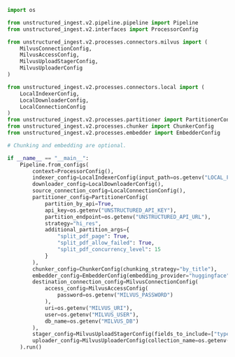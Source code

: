 ```python Python Ingest v2
import os

from unstructured_ingest.v2.pipeline.pipeline import Pipeline
from unstructured_ingest.v2.interfaces import ProcessorConfig

from unstructured_ingest.v2.processes.connectors.milvus import (
    MilvusConnectionConfig,
    MilvusAccessConfig,
    MilvusUploadStagerConfig,
    MilvusUploaderConfig
)

from unstructured_ingest.v2.processes.connectors.local import (
    LocalIndexerConfig,
    LocalDownloaderConfig,
    LocalConnectionConfig
)
from unstructured_ingest.v2.processes.partitioner import PartitionerConfig
from unstructured_ingest.v2.processes.chunker import ChunkerConfig
from unstructured_ingest.v2.processes.embedder import EmbedderConfig

# Chunking and embedding are optional.

if __name__ == "__main__":
    Pipeline.from_configs(
        context=ProcessorConfig(),
        indexer_config=LocalIndexerConfig(input_path=os.getenv("LOCAL_FILE_INPUT_DIR")),
        downloader_config=LocalDownloaderConfig(),
        source_connection_config=LocalConnectionConfig(),
        partitioner_config=PartitionerConfig(
            partition_by_api=True,
            api_key=os.getenv("UNSTRUCTURED_API_KEY"),
            partition_endpoint=os.getenv("UNSTRUCTURED_API_URL"),
            strategy="hi_res",
            additional_partition_args={
                "split_pdf_page": True,
                "split_pdf_allow_failed": True,
                "split_pdf_concurrency_level": 15
            }
        ),
        chunker_config=ChunkerConfig(chunking_strategy="by_title"),
        embedder_config=EmbedderConfig(embedding_provider="huggingface"),
        destination_connection_config=MilvusConnectionConfig(
            access_config=MilvusAccessConfig(
                password=os.getenv("MILVUS_PASSWORD")
            ),
            uri=os.getenv("MILVUS_URI"),
            user=os.getenv("MILVUS_USER"),
            db_name=os.getenv("MILVUS_DB")
        ),
        stager_config=MilvusUploadStagerConfig(fields_to_include=["type", "element_id", "text", "embeddings"]),
        uploader_config=MilvusUploaderConfig(collection_name=os.getenv("MILVUS_COLLECTION"))
    ).run()
```